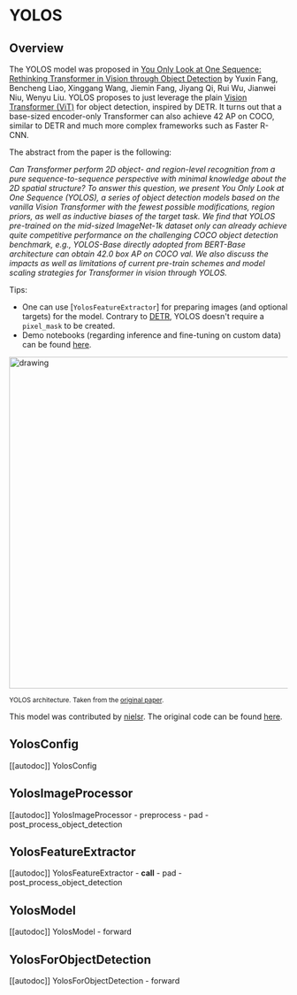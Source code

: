 <!--Copyright 2022 The HuggingFace Team. All rights reserved.

Licensed under the Apache License, Version 2.0 (the "License"); you may not use this file except in compliance with
the License. You may obtain a copy of the License at

http://www.apache.org/licenses/LICENSE-2.0

Unless required by applicable law or agreed to in writing, software distributed under the License is distributed on
an "AS IS" BASIS, WITHOUT WARRANTIES OR CONDITIONS OF ANY KIND, either express or implied. See the License for the
specific language governing permissions and limitations under the License.
-->

# YOLOS

## Overview

The YOLOS model was proposed in [You Only Look at One Sequence: Rethinking Transformer in Vision through Object Detection](https://arxiv.org/abs/2106.00666) by Yuxin Fang, Bencheng Liao, Xinggang Wang, Jiemin Fang, Jiyang Qi, Rui Wu, Jianwei Niu, Wenyu Liu.
YOLOS proposes to just leverage the plain [Vision Transformer (ViT)](vit) for object detection, inspired by DETR. It turns out that a base-sized encoder-only Transformer can also achieve 42 AP on COCO, similar to DETR and much more complex frameworks such as Faster R-CNN.

The abstract from the paper is the following:

*Can Transformer perform 2D object- and region-level recognition from a pure sequence-to-sequence perspective with minimal knowledge about the 2D spatial structure? To answer this question, we present You Only Look at One Sequence (YOLOS), a series of object detection models based on the vanilla Vision Transformer with the fewest possible modifications, region priors, as well as inductive biases of the target task. We find that YOLOS pre-trained on the mid-sized ImageNet-1k dataset only can already achieve quite competitive performance on the challenging COCO object detection benchmark, e.g., YOLOS-Base directly adopted from BERT-Base architecture can obtain 42.0 box AP on COCO val. We also discuss the impacts as well as limitations of current pre-train schemes and model scaling strategies for Transformer in vision through YOLOS.*

Tips:

- One can use [`YolosFeatureExtractor`] for preparing images (and optional targets) for the model. Contrary to [DETR](detr), YOLOS doesn't require a `pixel_mask` to be created.
- Demo notebooks (regarding inference and fine-tuning on custom data) can be found [here](https://github.com/NielsRogge/Transformers-Tutorials/tree/master/YOLOS).

<img src="https://huggingface.co/datasets/huggingface/documentation-images/resolve/main/yolos_architecture.png"
alt="drawing" width="600"/>

<small> YOLOS architecture. Taken from the <a href="https://arxiv.org/abs/2106.00666">original paper</a>.</small>

This model was contributed by [nielsr](https://huggingface.co/nielsr). The original code can be found [here](https://github.com/hustvl/YOLOS).

## YolosConfig

[[autodoc]] YolosConfig

## YolosImageProcessor

[[autodoc]] YolosImageProcessor
    - preprocess
    - pad
    - post_process_object_detection

## YolosFeatureExtractor

[[autodoc]] YolosFeatureExtractor
    - __call__
    - pad
    - post_process_object_detection


## YolosModel

[[autodoc]] YolosModel
    - forward


## YolosForObjectDetection

[[autodoc]] YolosForObjectDetection
    - forward
